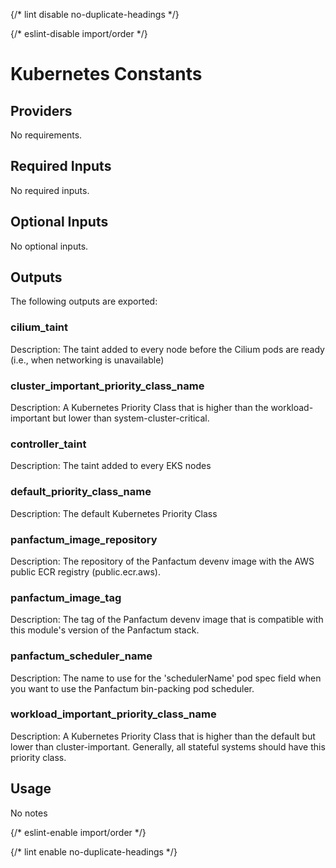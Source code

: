 
{/* lint disable no-duplicate-headings */}

{/* eslint-disable import/order */}
<ModuleHeader name="kube_constants" sourceHref="https://github.com/Panfactum/stack/tree/__PANFACTUM_VERSION_MAIN__/packages/infrastructure/kube_constants" status="stable" type="submodule"/>

# Kubernetes Constants

## Providers

No requirements.

## Required Inputs

No required inputs.

## Optional Inputs

No optional inputs.

## Outputs

The following outputs are exported:

### cilium\_taint

Description: The taint added to every node before the Cilium pods are ready (i.e., when networking is unavailable)

### cluster\_important\_priority\_class\_name

Description: A Kubernetes Priority Class that is higher than the workload-important but lower than system-cluster-critical.

### controller\_taint

Description: The taint added to every EKS nodes

### default\_priority\_class\_name

Description: The default Kubernetes Priority Class

### panfactum\_image\_repository

Description: The repository of the Panfactum devenv image with the AWS public ECR registry (public.ecr.aws).

### panfactum\_image\_tag

Description: The tag of the Panfactum devenv image that is compatible with this module's version of the Panfactum stack.

### panfactum\_scheduler\_name

Description: The name to use for the 'schedulerName' pod spec field when you want to use the Panfactum bin-packing pod scheduler.

### workload\_important\_priority\_class\_name

Description: A Kubernetes Priority Class that is higher than the default but lower than cluster-important. Generally, all stateful systems should have this priority class.

## Usage

No notes

{/* eslint-enable import/order */}

{/* lint enable no-duplicate-headings */}

